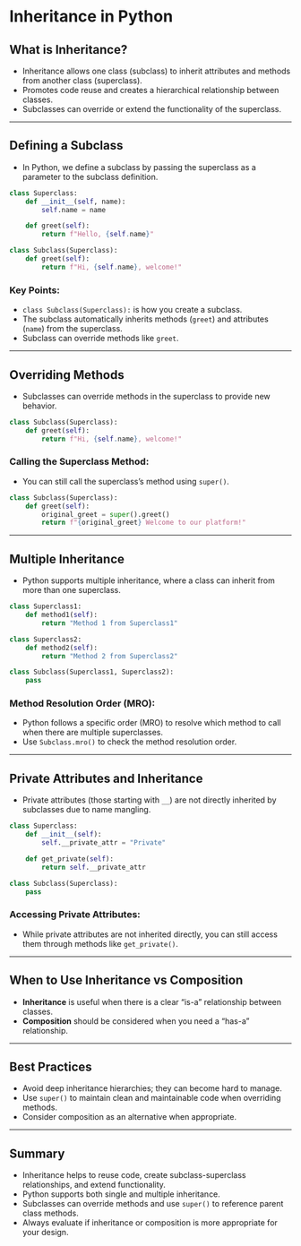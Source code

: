 
# Inheritance in Python

## What is Inheritance?

- Inheritance allows one class (subclass) to inherit attributes and methods from another class (superclass).
- Promotes code reuse and creates a hierarchical relationship between classes.
- Subclasses can override or extend the functionality of the superclass.

---

## Defining a Subclass

- In Python, we define a subclass by passing the superclass as a parameter to the subclass definition.

```python
class Superclass:
    def __init__(self, name):
        self.name = name

    def greet(self):
        return f"Hello, {self.name}"

class Subclass(Superclass):
    def greet(self):
        return f"Hi, {self.name}, welcome!"
```

### Key Points:
- `class Subclass(Superclass):` is how you create a subclass.
- The subclass automatically inherits methods (`greet`) and attributes (`name`) from the superclass.
- Subclass can override methods like `greet`.

---

## Overriding Methods

- Subclasses can override methods in the superclass to provide new behavior.

```python
class Subclass(Superclass):
    def greet(self):
        return f"Hi, {self.name}, welcome!"
```

### Calling the Superclass Method:
- You can still call the superclass's method using `super()`.

```python
class Subclass(Superclass):
    def greet(self):
        original_greet = super().greet()
        return f"{original_greet} Welcome to our platform!"
```

---

## Multiple Inheritance

- Python supports multiple inheritance, where a class can inherit from more than one superclass.

```python
class Superclass1:
    def method1(self):
        return "Method 1 from Superclass1"

class Superclass2:
    def method2(self):
        return "Method 2 from Superclass2"

class Subclass(Superclass1, Superclass2):
    pass
```

### Method Resolution Order (MRO):
- Python follows a specific order (MRO) to resolve which method to call when there are multiple superclasses.
- Use `Subclass.mro()` to check the method resolution order.

---

## Private Attributes and Inheritance

- Private attributes (those starting with `__`) are not directly inherited by subclasses due to name mangling.

```python
class Superclass:
    def __init__(self):
        self.__private_attr = "Private"

    def get_private(self):
        return self.__private_attr

class Subclass(Superclass):
    pass
```

### Accessing Private Attributes:
- While private attributes are not inherited directly, you can still access them through methods like `get_private()`.

---

## When to Use Inheritance vs Composition

- **Inheritance** is useful when there is a clear "is-a" relationship between classes.
- **Composition** should be considered when you need a "has-a" relationship.

---

## Best Practices

- Avoid deep inheritance hierarchies; they can become hard to manage.
- Use `super()` to maintain clean and maintainable code when overriding methods.
- Consider composition as an alternative when appropriate.

---

## Summary

- Inheritance helps to reuse code, create subclass-superclass relationships, and extend functionality.
- Python supports both single and multiple inheritance.
- Subclasses can override methods and use `super()` to reference parent class methods.
- Always evaluate if inheritance or composition is more appropriate for your design.

